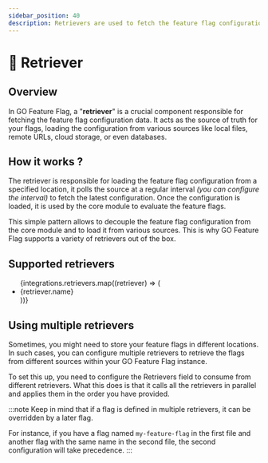 ```yaml
---
sidebar_position: 40
description: Retrievers are used to fetch the feature flag configuration from a remote source.
---
```


# 🎣 Retriever

## Overview
In GO Feature Flag, a "**retriever**" is a crucial component responsible for fetching the feature flag configuration data.
It acts as the source of truth for your flags, loading the configuration from various sources like local files, remote URLs, cloud storage, or even databases.

## How it works ?

The retriever is responsible for loading the feature flag configuration from a specified location,
it polls the source at a regular interval _(you can configure the interval)_ to fetch the latest configuration.
Once the configuration is loaded, it is used by the core module to evaluate the feature flags.

This simple pattern allows to decouple the feature flag configuration from the core module and to load it from various sources.
This is why GO Feature Flag supports a variety of retrievers out of the box.

## Supported retrievers

<ul>
  {integrations.retrievers.map((retriever) => (
    <li>{retriever.name}</li>
  ))}
</ul>

## Using multiple retrievers

Sometimes, you might need to store your feature flags in different locations. In such cases, you can configure multiple retrievers to retrieve the flags from different sources within your GO Feature Flag instance.

To set this up, you need to configure the Retrievers field to consume from different retrievers. What this does is that it calls all the retrievers in parallel and applies them in the order you have provided.

:::note
Keep in mind that if a flag is defined in multiple retrievers, it can be overridden by a later flag.

For instance, if you have a flag named `my-feature-flag` in the first file and another flag with the same name in the second file, the second configuration will take precedence.
:::